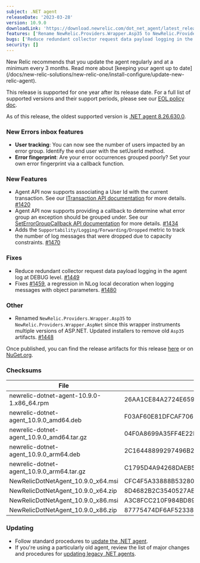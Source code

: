 ```yaml
---
subject: .NET agent
releaseDate: '2023-03-28'
version: 10.9.0
downloadLink: 'https://download.newrelic.com/dot_net_agent/latest_release'
features: ['Rename NewRelic.Providers.Wrapper.Asp35 to NewRelic.Providers.Wrapper.AspNet', 'Agent API supports associating a User Id with the current transaction', 'Agent API supports providing a callback to determine what error group an exception should be grouped under', 'Adds the Supportability/Logging/Forwarding/Dropped metric to track the number of log messages that were dropped due to capacity constraints']
bugs: ['Reduce redundant collector request data payload logging in the agent log at DEBUG level', 'Fix a regression in NLog local decoration when logging messages with object parameters']
security: []
---
```


<Callout variant="important">
  New Relic recommends that you update the agent regularly and at a minimum every 3 months. Read more about [keeping your agent up to date](/docs/new-relic-solutions/new-relic-one/install-configure/update-new-relic-agent).

  This release is supported for one year after its release date. For a full list of supported versions and their support periods, please see our [EOL policy doc](/docs/apm/agents/net-agent/getting-started/net-agent-eol-policy).

  As of this release, the oldest supported version is [.NET agent 8.26.630.0](/docs/release-notes/agent-release-notes/net-release-notes/net-agent-8266300).
</Callout>

### New Errors inbox features

* **User tracking**: You can now see the number of users impacted by an error group. Identify the end user with the setUserId method.
* **Error fingerprint**: Are your error occurrences grouped poorly? Set your own error fingerprint via a callback function.

### New Features

* Agent API now supports associating a User Id with the current transaction. See our [ITransaction API documentation](https://docs.newrelic.com/docs/apm/agents/net-agent/net-agent-api/itransaction/#setuserid) for more details.  [#1420](https://github.com/newrelic/newrelic-dotnet-agent/pull/1420)
* Agent API now supports providing a callback to determine what error group an exception should be grouped under. See our [SetErrorGroupCallback API documentation](https://docs.newrelic.com/docs/apm/agents/net-agent/net-agent-api/seterrorgroupcallback-net-agent-api/) for more details. [#1434](https://github.com/newrelic/newrelic-dotnet-agent/pull/1434)
* Adds the `Supportability/Logging/Forwarding/Dropped` metric to track the number of log messages that were dropped due to capacity constraints. [#1470](https://github.com/newrelic/newrelic-dotnet-agent/pull/1470)

### Fixes

* Reduce redundant collector request data payload logging in the agent log at DEBUG level. [#1449](https://github.com/newrelic/newrelic-dotnet-agent/pull/1449)
* Fixes [#1459](https://github.com/newrelic/newrelic-dotnet-agent/issues/1459), a regression in NLog local decoration when logging messages with object parameters. [#1480](https://github.com/newrelic/newrelic-dotnet-agent/pull/1480)

### Other

* Renamed `NewRelic.Providers.Wrapper.Asp35` to `NewRelic.Providers.Wrapper.AspNet` since this wrapper instruments multiple versions of ASP.NET. Updated installers to remove old `Asp35` artifacts. [#1448](https://github.com/newrelic/newrelic-dotnet-agent/pull/1448)

Once published, you can find the release artifacts for this release [here](https://download.newrelic.com/dot_net_agent/latest_release/) or on [NuGet.org](https://www.nuget.org/).

### Checksums

| File                                      | SHA - 256  Hash                                                  |
| ----------------------------------------- | ---------------------------------------------------------------- |
| newrelic-dotnet-agent-10.9.0-1.x86_64.rpm | 26AA1CE84A2724E65991E3035FB9F2899DF47447DC96618DC1969C424D18DFEB |
| newrelic-dotnet-agent_10.9.0_amd64.deb    | F03AF60E81DFCAF706551BC8DB8DEB7B6FE7ADDCD961DDA72AA3B7F7D866B319 |
| newrelic-dotnet-agent_10.9.0_amd64.tar.gz | 04F0A8699A35FF4E22D0FF704227B7E2DBA900064B17490D86270D4ADC01DB23 |
| newrelic-dotnet-agent_10.9.0_arm64.deb    | 2C16448899297496B2659C31B6B72BDF08EE0B3A23218374FC9FE515BB714361 |
| newrelic-dotnet-agent_10.9.0_arm64.tar.gz | C1795D4A94268DAEB57290DD2012822D9E9A76C7F38C52E84F93729BC89862D4 |
| NewRelicDotNetAgent_10.9.0_x64.msi        | CFC4F5A33888B532808FEE8D256EF552804D59672726E43A34AADA20B31C972A |
| NewRelicDotNetAgent_10.9.0_x64.zip        | 8D4682B2C3540527AB96EA08CB01F9B050917B66A67D651EECBD1A69DFC6FB59 |
| NewRelicDotNetAgent_10.9.0_x86.msi        | A3C8FCC210F984BD89B91AD1237F212F17AA9DC77E7B977AA67D52FA4E4030AE |
| NewRelicDotNetAgent_10.9.0_x86.zip        | 87775474DF6AF523380A9F434C316EC53694FF55784435BD53CFF272D1B4E085 |

### Updating

* Follow standard procedures to [update the .NET agent](/docs/agents/net-agent/installation-configuration/update-net-agent).
* If you're using a particularly old agent, review the list of major changes and procedures for [updating legacy .NET agents](/docs/agents/net-agent/troubleshooting/upgrade-legacy-net-agents).
